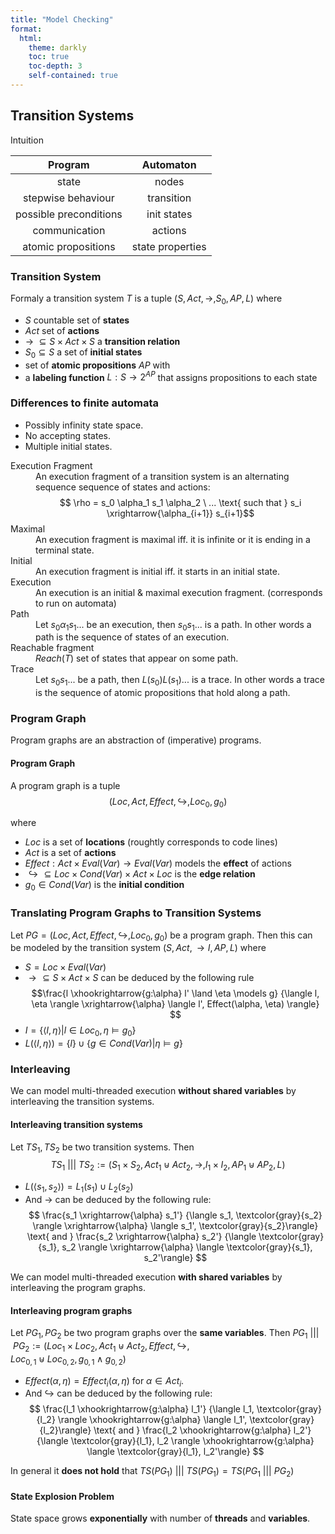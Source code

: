 ```yaml
---
title: "Model Checking"
format:
  html:
    theme: darkly
    toc: true
    toc-depth: 3
    self-contained: true
---
```

## Transition Systems

Intuition

Program | Automaton
:------:|:--------:
state | nodes
stepwise behaviour | transition
possible preconditions | init states
communication | actions 
atomic propositions | state properties

::: {#def-transition-system}
### Transition System

Formaly a transition system $T$ is a tuple $(S, Act, \rightarrow, S_0, AP, L)$
where

* $S$ countable set of **states**
* $Act$ set of **actions**
* $\rightarrow \ \subseteq S \times Act \times S$ a **transition relation**
* $S_0 \subseteq S$ a set of **initial states**
* set of **atomic propositions** $AP$ with
* a **labeling function** $L : S \rightarrow 2^{AP}$ that assigns propositions to each state
:::

::: {.callout-info}
### Differences to finite automata
* Possibly infinity state space.
* No accepting states.
* Multiple initial states.
:::

Execution Fragment
: An execution fragment of a transition system is an alternating sequence
  <!-- infinite??? -->
  sequence of states and actions:
$$ \rho = s_0 \alpha_1 s_1 \alpha_2 \ ... \text{ such that } s_i \xrightarrow{\alpha_{i+1}} s_{i+1}$$

Maximal
: An execution fragment is maximal iff. it is infinite or it is ending in a terminal state.

Initial
: An execution fragment is initial iff. it starts in an initial state.

Execution
: An execution is an initial & maximal execution fragment. (corresponds to run on automata)

Path
: Let $s_0 \alpha_1 s_1 ...$ be an execution, then $s_0s_1 ...$ is a path.
  In other words a path is the sequence of states of an execution.

Reachable fragment
: $Reach(T)$ set of states that appear on some path.

Trace
: Let $s_0s_1...$ be a path, then $L(s_0)L(s_1)...$ is a trace.
  In other words a trace is the sequence of atomic propositions that hold along a path.

### Program Graph

Program graphs are an abstraction of (imperative) programs.

::: {#def-program-graph}
#### Program Graph

A program graph is a tuple
$$(Loc, Act, Effect, \hookrightarrow, Loc_0, g_0)$$

where

* $Loc$ is a set of **locations** (roughtly corresponds to code lines)
* $Act$ is a set of **actions**
* $Effect: Act \times Eval(Var) \rightarrow Eval(Var)$ models the **effect** of actions
* $\hookrightarrow \subseteq Loc \times Cond(Var) \times Act \times Loc$ is the **edge relation**
* $g_0 \in Cond(Var)$ is the **initial condition**
:::

### Translating Program Graphs to Transition Systems

Let $PG = (Loc, Act, Effect, \hookrightarrow, Loc_0, g_0)$ be a program graph.
Then this can be modeled by the transition system $(S, Act, \rightarrow I, AP, L)$ where

* $S = Loc \times Eval(Var)$
* $\rightarrow \subseteq S \times Act \times S$ can be deduced by the following rule
  $$\frac{l \xhookrightarrow{g:\alpha} l' \land \eta \models g} 
  {\langle l, \eta \rangle \xrightarrow{\alpha} \langle l', Effect(\alpha, \eta) \rangle} $$
* $I = \{ \langle l, \eta \rangle | l \in Loc_0, \eta \models g_0 \}$
* $L( \langle l, \eta \rangle) = \{l\} \cup \{g \in Cond(Var) | \eta \models g \}$

### Interleaving

We can model multi-threaded execution **without shared variables** by interleaving the transition systems.

::: {#def-interleaving-trans}
#### Interleaving transition systems

Let $TS_1, TS_2$ be two transition systems.
Then
$$TS_1 \ ||| \ TS_2 := (S_1 \times S_2, Act_1 \uplus Act_2, \rightarrow, I_1 \times I_2, AP_1 \uplus AP_2, L)$$

* $L(\langle s_1, s_2 \rangle) = L_1(s_1) \cup L_2(s_2)$
* And $\rightarrow$ can be deduced by the following rule:
  $$ 
  \frac{s_1 \xrightarrow{\alpha} s_1'} 
  {\langle s_1, \textcolor{gray}{s_2} \rangle \xrightarrow{\alpha} \langle s_1', \textcolor{gray}{s_2}\rangle}
  \text{ and }
  \frac{s_2 \xrightarrow{\alpha} s_2'} 
  {\langle \textcolor{gray}{s_1}, s_2 \rangle \xrightarrow{\alpha} \langle \textcolor{gray}{s_1}, s_2'\rangle}
  $$
:::

We can model multi-threaded execution **with shared variables** by interleaving the program graphs.

::: {#def-interleaving-prog}
#### Interleaving program graphs

Let $PG_1, PG_2$ be two program graphs over the **same variables**. Then
$PG_1 \ ||| \ PG_2 := (Loc_1 \times Loc_2, Act_1 \uplus Act_2, Effect, \hookrightarrow,$ \
$Loc_{0,1} \uplus Loc_{0,2}, g_{0, 1} \land g_{0, 2})$

* $Effect(\alpha, \eta) = Effect_i(\alpha, \eta)$ for $\alpha \in Act_i$.
* And $\hookrightarrow$ can be deduced by the following rule:
  $$ 
  \frac{l_1 \xhookrightarrow{g:\alpha} l_1'} 
  {\langle l_1, \textcolor{gray}{l_2} \rangle \xhookrightarrow{g:\alpha} \langle l_1', \textcolor{gray}{l_2}\rangle}
  \text{ and }
  \frac{l_2 \xhookrightarrow{g:\alpha} l_2'} 
  {\langle \textcolor{gray}{l_1}, l_2 \rangle \xhookrightarrow{g:\alpha} \langle \textcolor{gray}{l_1}, l_2'\rangle}
  $$
:::

::: {.callout-important}
In general it **does not hold** that $TS(PG_1) \ ||| \ TS(PG_1) = TS(PG_1 \ ||| \ PG_2)$
:::

::: {.callout-warning}
#### State Explosion Problem
State space grows **exponentially** with number of **threads** and **variables**.
:::